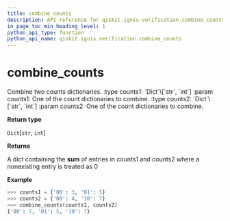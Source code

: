 ```yaml
---
title: combine_counts
description: API reference for qiskit.ignis.verification.combine_counts
in_page_toc_min_heading_level: 1
python_api_type: function
python_api_name: qiskit.ignis.verification.combine_counts
---
```


# combine\_counts

<Function id="qiskit.ignis.verification.combine_counts" name="combine_counts" isDedicatedPage={true} github="https://github.com/qiskit-community/qiskit-ignis/tree/stable/0.3/qiskit/ignis/verification/tomography/data.py" signature="combine_counts(counts1, counts2)">
  Combine two counts dictionaries. :type counts1: `Dict`\[`str`, `int`] :param counts1: One of the count dictionaries to combine. :type counts2: `Dict`\[`str`, `int`] :param counts2: One of the count dictionaries to combine.

  **Return type**

  `Dict`\[`str`, `int`]

  **Returns**

  A dict containing the **sum** of entries in counts1 and counts2 where a nonexisting entry is treated as 0

  **Example**

  ```python
  >>> counts1 = {'00': 3, '01': 5}
  >>> counts2 = {'00': 4, '10': 7}
  >>> combine_counts(counts1, counts2)
  {'00': 7, '01': 5, '10': 7}
  ```
</Function>

